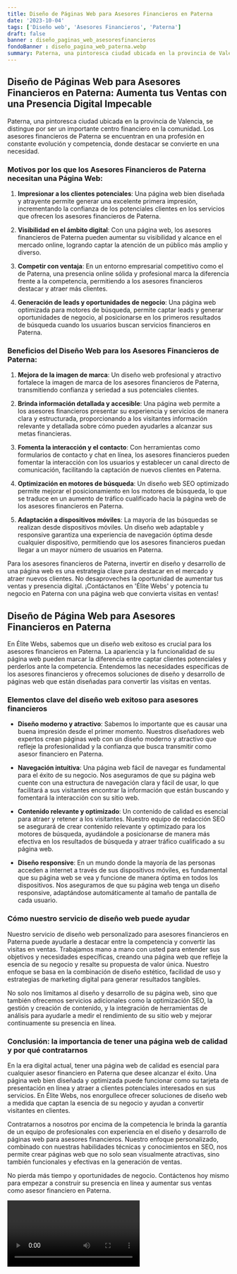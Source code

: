 ```yaml
---
title: Diseño de Páginas Web para Asesores Financieros en Paterna
date: '2023-10-04'
tags: ['Diseño web', 'Asesores Financieros', 'Paterna']
draft: false
banner : diseño_paginas_web_asesoresfinancieros
fondoBanner : diseño_pagina_web_paterna.webp
summary: Paterna, una pintoresca ciudad ubicada en la provincia de Valencia, se distingue por ser un importante centro financiero en la comunidad. Los asesores financieros de Paterna se encuentran en una profesión en constante evolución y competencia, donde destacar se convierte en una necesidad.
---
```


## Diseño de Páginas Web para Asesores Financieros en Paterna: Aumenta tus Ventas con una Presencia Digital Impecable

Paterna, una pintoresca ciudad ubicada en la provincia de Valencia, se distingue por ser un importante centro financiero en la comunidad. Los asesores financieros de Paterna se encuentran en una profesión en constante evolución y competencia, donde destacar se convierte en una necesidad.

### Motivos por los que los Asesores Financieros de Paterna necesitan una Página Web:

1. **Impresionar a los clientes potenciales**: Una página web bien diseñada y atrayente permite generar una excelente primera impresión, incrementando la confianza de los potenciales clientes en los servicios que ofrecen los asesores financieros de Paterna.

2. **Visibilidad en el ámbito digital**: Con una página web, los asesores financieros de Paterna pueden aumentar su visibilidad y alcance en el mercado online, logrando captar la atención de un público más amplio y diverso.

3. **Competir con ventaja**: En un entorno empresarial competitivo como el de Paterna, una presencia online sólida y profesional marca la diferencia frente a la competencia, permitiendo a los asesores financieros destacar y atraer más clientes.

4. **Generación de leads y oportunidades de negocio**: Una página web optimizada para motores de búsqueda, permite captar leads y generar oportunidades de negocio, al posicionarse en los primeros resultados de búsqueda cuando los usuarios buscan servicios financieros en Paterna.

### Beneficios del Diseño Web para los Asesores Financieros de Paterna:

1. **Mejora de la imagen de marca**: Un diseño web profesional y atractivo fortalece la imagen de marca de los asesores financieros de Paterna, transmitiendo confianza y seriedad a sus potenciales clientes.

2. **Brinda información detallada y accesible**: Una página web permite a los asesores financieros presentar su experiencia y servicios de manera clara y estructurada, proporcionando a los visitantes información relevante y detallada sobre cómo pueden ayudarles a alcanzar sus metas financieras.

3. **Fomenta la interacción y el contacto**: Con herramientas como formularios de contacto y chat en línea, los asesores financieros pueden fomentar la interacción con los usuarios y establecer un canal directo de comunicación, facilitando la captación de nuevos clientes en Paterna.

4. **Optimización en motores de búsqueda**: Un diseño web SEO optimizado permite mejorar el posicionamiento en los motores de búsqueda, lo que se traduce en un aumento de tráfico cualificado hacia la página web de los asesores financieros en Paterna.

5. **Adaptación a dispositivos móviles**: La mayoría de las búsquedas se realizan desde dispositivos móviles. Un diseño web adaptable y responsive garantiza una experiencia de navegación óptima desde cualquier dispositivo, permitiendo que los asesores financieros puedan llegar a un mayor número de usuarios en Paterna.

Para los asesores financieros de Paterna, invertir en diseño y desarrollo de una página web es una estrategia clave para destacar en el mercado y atraer nuevos clientes. No desaproveches la oportunidad de aumentar tus ventas y presencia digital. ¡Contáctanos en 'Élite Webs' y potencia tu negocio en Paterna con una página web que convierta visitas en ventas!

<GifSeo />

<Cta />

## Diseño de Página Web para Asesores Financieros en Paterna

En Élite Webs, sabemos que un diseño web exitoso es crucial para los asesores financieros en Paterna. La apariencia y la funcionalidad de su página web pueden marcar la diferencia entre captar clientes potenciales y perderlos ante la competencia. Entendemos las necesidades específicas de los asesores financieros y ofrecemos soluciones de diseño y desarrollo de páginas web que están diseñadas para convertir las visitas en ventas.

### Elementos clave del diseño web exitoso para asesores financieros

- **Diseño moderno y atractivo**: Sabemos lo importante que es causar una buena impresión desde el primer momento. Nuestros diseñadores web expertos crean páginas web con un diseño moderno y atractivo que refleje la profesionalidad y la confianza que busca transmitir como asesor financiero en Paterna.

- **Navegación intuitiva**: Una página web fácil de navegar es fundamental para el éxito de su negocio. Nos aseguramos de que su página web cuente con una estructura de navegación clara y fácil de usar, lo que facilitará a sus visitantes encontrar la información que están buscando y fomentará la interacción con su sitio web.

- **Contenido relevante y optimizado**: Un contenido de calidad es esencial para atraer y retener a los visitantes. Nuestro equipo de redacción SEO se asegurará de crear contenido relevante y optimizado para los motores de búsqueda, ayudándole a posicionarse de manera más efectiva en los resultados de búsqueda y atraer tráfico cualificado a su página web.

- **Diseño responsive**: En un mundo donde la mayoría de las personas acceden a internet a través de sus dispositivos móviles, es fundamental que su página web se vea y funcione de manera óptima en todos los dispositivos. Nos aseguramos de que su página web tenga un diseño responsive, adaptándose automáticamente al tamaño de pantalla de cada usuario.

### Cómo nuestro servicio de diseño web puede ayudar

Nuestro servicio de diseño web personalizado para asesores financieros en Paterna puede ayudarle a destacar entre la competencia y convertir las visitas en ventas. Trabajamos mano a mano con usted para entender sus objetivos y necesidades específicas, creando una página web que refleje la esencia de su negocio y resalte su propuesta de valor única. Nuestro enfoque se basa en la combinación de diseño estético, facilidad de uso y estrategias de marketing digital para generar resultados tangibles.

No solo nos limitamos al diseño y desarrollo de su página web, sino que también ofrecemos servicios adicionales como la optimización SEO, la gestión y creación de contenido, y la integración de herramientas de análisis para ayudarle a medir el rendimiento de su sitio web y mejorar continuamente su presencia en línea.

### Conclusión: la importancia de tener una página web de calidad y por qué contratarnos

En la era digital actual, tener una página web de calidad es esencial para cualquier asesor financiero en Paterna que desee alcanzar el éxito. Una página web bien diseñada y optimizada puede funcionar como su tarjeta de presentación en línea y atraer a clientes potenciales interesados en sus servicios. En Élite Webs, nos enorgullece ofrecer soluciones de diseño web a medida que captan la esencia de su negocio y ayudan a convertir visitantes en clientes.

Contratarnos a nosotros por encima de la competencia le brinda la garantía de un equipo de profesionales con experiencia en el diseño y desarrollo de páginas web para asesores financieros. Nuestro enfoque personalizado, combinado con nuestras habilidades técnicas y conocimientos en SEO, nos permite crear páginas web que no solo sean visualmente atractivas, sino también funcionales y efectivas en la generación de ventas.

No pierda más tiempo y oportunidades de negocio. Contáctenos hoy mismo para empezar a construir su presencia en línea y aumentar sus ventas como asesor financiero en Paterna.

<Video />

<CtaBot job='Asesores Financieros' city='Paterna'/>

<Gmaps query='Paterna+españa+maps' />